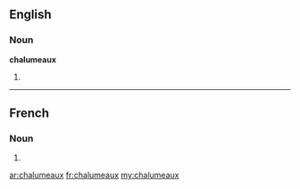 ==English==

===Noun===
'''chalumeaux'''

# {{plural of|chalumeau}}

----

==French==

===Noun===
{{infl|fr|plural}} {{m|p}}

# {{plural of|chalumeau|lang=fr}}

[[ar:chalumeaux]]
[[fr:chalumeaux]]
[[my:chalumeaux]]